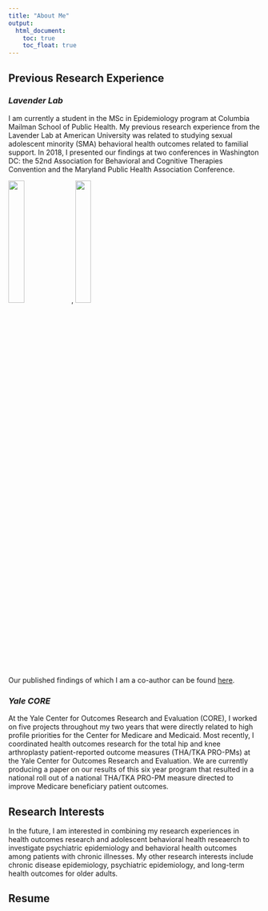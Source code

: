 ```yaml
---
title: "About Me"
output: 
  html_document:
    toc: true
    toc_float: true
---
```


## Previous Research Experience

### *Lavender Lab*

I am currently a student in the MSc in Epidemiology program at Columbia Mailman School of Public Health. My previous research experience from the Lavender Lab at American University was related to studying sexual adolescent minority (SMA) behavioral health outcomes related to familial support. In 2018, I presented our findings at two conferences in Washington DC: the 52nd Association for Behavioral and Cognitive Therapies Convention and the Maryland Public Health Association Conference. 

<img src="images/ABCT.jpg" style="width:25%">, <img src="images/MDPHA.jpg" style="width:25%">

Our published findings of which I am a co-author can be found [here](https://onlinelibrary.wiley.com/doi/10.1111/fare.12514).

### *Yale CORE*

At the Yale Center for Outcomes Research and Evaluation (CORE), I worked on five projects throughout my two years that were directly related to high profile priorities for the Center for Medicare and Medicaid. Most recently, I coordinated health outcomes research for the total hip and knee arthroplasty patient-reported outcome measures (THA/TKA PRO-PMs) at the Yale Center for Outcomes Research and Evaluation. We are currently producing a paper on our results of this six year program that resulted in a national roll out of a national THA/TKA PRO-PM measure directed to improve Medicare beneficiary patient outcomes. 

## Research Interests

In the future, I am interested in combining my research experiences in health outcomes research and adolescent behavioral health reseaerch to investigate psychiatric epidemiology and behavioral health outcomes among patients with chronic illnesses. My other research interests include chronic disease epidemiology, psychiatric epidemiology, and long-term health outcomes for older adults. 

## Resume

<object data="images/Quinn Anderson Resume.pdf" width="800" height="800" type='application/pdf'/>
